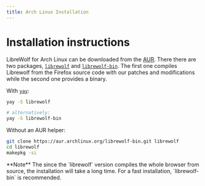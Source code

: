 ```yaml
---
title: Arch Linux Installation
---
```



# Installation instructions

<ChangeOs />

LibreWolf for Arch Linux can be downloaded from the [AUR](https://wiki.archlinux.org/title/Arch_User_Repository).
There there are two packages,
[`librewolf`](https://aur.archlinux.org/packages/librewolf)
and [`librewolf-bin`](https://aur.archlinux.org/packages/librewolf-bin).
The first one compiles Librewolf from the Firefox source
code with our patches and modifications while the second one provides
a binary.

With [`yay`](https://aur.archlinux.org/packages/yay/):

```bash
yay -S librewolf

# alternatively:
yay -S librewolf-bin
```

Without an AUR helper:

```bash
git clone https://aur.archlinux.org/librewolf-bin.git librewolf
cd librewolf
makepkg -si
```

<Callout emoji="">
  **Note** The since the `librewolf` version compiles the whole browser from
  source, the installation will take a long time. For a fast installation,
  `librewolf-bin` is recommended.
</Callout>
